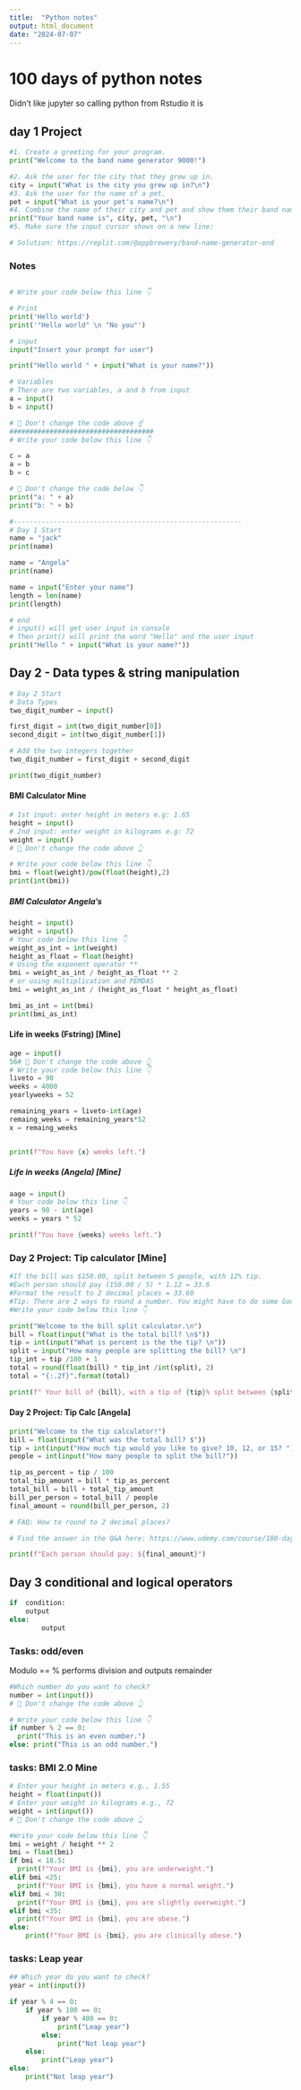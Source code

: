 ```yaml
---
title:  "Python notes"
output: html_document
date: "2024-07-07"
---
```



# 100 days of python notes

Didn't like jupyter so calling python from Rstudio it is

## day 1 Project

```python
#1. Create a greeting for your program.
print("Welcome to the band name generator 9000!")

#2. Ask the user for the city that they grew up in.
city = input("What is the city you grew up in?\n")
#3. Ask the user for the name of a pet.
pet = input("What is your pet's name?\n")
#4. Combine the name of their city and pet and show them their band name.
print("Your band name is", city, pet, "\n")
#5. Make sure the input cursor shows on a new line:

# Solution: https://replit.com/@appbrewery/band-name-generator-end
```

### Notes

```python

# Write your code below this line 👇

# Print
print('Hello world')
print('"Hello world" \n "No you"')

# input
input("Insert your prompt for user")

print("Hello world " + input("What is your name?"))

# Variables
# There are two variables, a and b from input
a = input()
b = input()

# 🚨 Don't change the code above ☝️
####################################
# Write your code below this line 👇

c = a
a = b
b = c

# 🚨 Don't change the code below 👇
print("a: " + a)
print("b: " + b)

#---------------------------------------------------------
# Day 1 Start 
name = "jack"
print(name)

name = "Angela"
print(name)

name = input("Enter your name")
length = len(name)
print(length)

# end
# input() will get user input in console
# Then print() will print the word "Hello" and the user input
print("Hello " + input("What is your name?"))
```




## Day 2 - Data types & string manipulation
```python
# Day 2 Start
# Data Types
two_digit_number = input()

first_digit = int(two_digit_number[0])
second_digit = int(two_digit_number[1])

# Add the two integers together
two_digit_number = first_digit + second_digit

print(two_digit_number)
```




#### BMI Calculator Mine
```python
# 1st input: enter height in meters e.g: 1.65
height = input()
# 2nd input: enter weight in kilograms e.g: 72
weight = input()
# 🚨 Don't change the code above 👆

# Write your code below this line 👇
bmi = float(weight)/pow(float(height),2)
print(int(bmi))
```




##### BMI Calculator Angela's
```python
height = input()
weight = input()
# Your code below this line 👇
weight_as_int = int(weight)
height_as_float = float(height)
# Using the exponent operator **
bmi = weight_as_int / height_as_float ** 2
# or using multiplication and PEMDAS
bmi = weight_as_int / (height_as_float * height_as_float)

bmi_as_int = int(bmi)
print(bmi_as_int)
```



#### Life in weeks (Fstring) [Mine]
```python
age = input()
56# 🚨 Don't change the code above 👆
# Write your code below this line 👇
liveto = 90
weeks = 4000
yearlyweeks = 52

remaining_years = liveto-int(age)
remaing_weeks = remaining_years*52
x = remaing_weeks


print(f"You have {x} weeks left.")

```
##### Life in weeks (Angela) [Mine]
```python
aage = input()
# Your code below this line 👇
years = 90 - int(age)
weeks = years * 52

print(f"You have {weeks} weeks left.")
```


### Day 2 Project: Tip calculator [Mine]
```python
#If the bill was $150.00, split between 5 people, with 12% tip. 
#Each person should pay (150.00 / 5) * 1.12 = 33.6
#Format the result to 2 decimal places = 33.60
#Tip: There are 2 ways to round a number. You might have to do some Googling to solve this.💪
#Write your code below this line 👇

print("Welcome to the bill split calculator.\n")
bill = float(input("What is the total bill? \n$"))
tip = int(input("What is percent is the the tip? \n"))
split = input("How many people are splitting the bill? \n")
tip_int = tip /100 + 1
total = round(float(bill) * tip_int /int(split), 2)
total = "{:.2f}".format(total)

print(f" Your bill of {bill}, with a tip of {tip}% split between {split} people totals to: \n ${total} per person.")
```


#### Day 2 Project: Tip Calc [Angela]
```python
print("Welcome to the tip calculator!")
bill = float(input("What was the total bill? $"))
tip = int(input("How much tip would you like to give? 10, 12, or 15? "))
people = int(input("How many people to split the bill?"))

tip_as_percent = tip / 100
total_tip_amount = bill * tip_as_percent
total_bill = bill + total_tip_amount
bill_per_person = total_bill / people
final_amount = round(bill_per_person, 2)

# FAQ: How to round to 2 decimal places?

# Find the answer in the Q&A here: https://www.udemy.com/course/100-days-of-code/learn/lecture/17965132#questions/13315048

print(f"Each person should pay: ${final_amount}")
```

## Day 3 conditional and logical operators


```python
if  condition:   
    output
else:
        output
```
### Tasks: odd/even
Modulo == %
performs division and outputs remainder
```python
#Which number do you want to check?
number = int(input())
# 🚨 Don't change the code above 👆

# Write your code below this line 👇
if number % 2 == 0:
  print("This is an even number.")
else: print("This is an odd number.")
```

### tasks: BMI 2.0 Mine

```python
# Enter your height in meters e.g., 1.55
height = float(input())
# Enter your weight in kilograms e.g., 72
weight = int(input())
# 🚨 Don't change the code above 👆

#Write your code below this line 👇
bmi = weight / height ** 2
bmi = float(bmi)
if bmi < 18.5:
  print(f"Your BMI is {bmi}, you are underweight.")
elif bmi <25:
  print(f"Your BMI is {bmi}, you have a normal weight.")
elif bmi < 30:
  print(f"Your BMI is {bmi}, you are slightly overweight.")
elif bmi <35:
  print(f"Your BMI is {bmi}, you are obese.")
else:
    print(f"Your BMI is {bmi}, you are clinically obese.")
```
### tasks: Leap year
```python
## Which year do you want to check?
year = int(input())

if year % 4 == 0:
    if year % 100 == 0:
        if year % 400 == 0:
            print("Leap year")
        else:
            print("Not leap year")
    else:
        print("Leap year")
else:
    print("Not leap year")
```